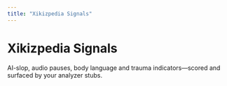 ```yaml
---
title: "Xikizpedia Signals"
---
```


# Xikizpedia Signals

AI-slop, audio pauses, body language and trauma indicators—scored and surfaced by your analyzer stubs.
